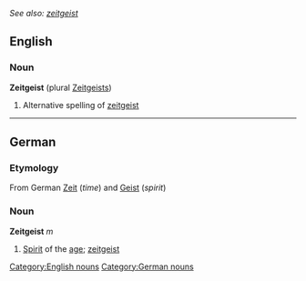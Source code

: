 ''See also: [[zeitgeist]]''
==English==
===Noun===
'''Zeitgeist''' (plural [[Zeitgeists]])
#Alternative spelling of [[zeitgeist]]

----

==German==
===Etymology===
From German [[Zeit]] (''time'') and [[Geist]] (''spirit'')

===Noun===
'''Zeitgeist''' ''m''
#[[spirit|Spirit]] of the [[age]]; [[zeitgeist]]

{{de-decl-noun|Zeitgeist|Zeitgeister|Zeitgeistes|Zeitgeister|Zeitgeist]], [[Zeitgeiste|Zeitgeistern|Zeitgeist|Zeitgeister}}

[[Category:English nouns]]
[[Category:German nouns]]